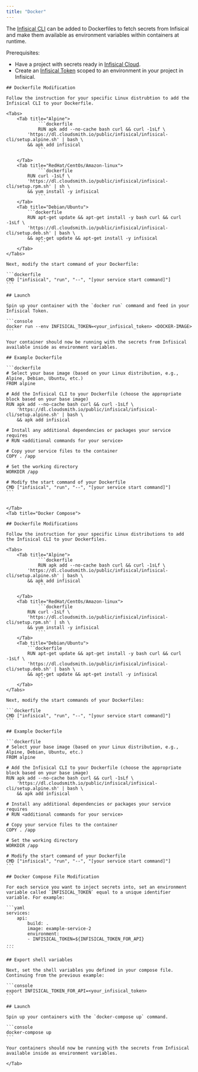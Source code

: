 ```yaml
---
title: "Docker"
---
```


The [Infisical CLI](/cli/overview) can be added to Dockerfiles to fetch secrets from Infisical and make them available as environment variables within containers at runtime.

Prerequisites:

- Have a project with secrets ready in [Infisical Cloud](https://app.infisical.com).
- Create an [Infisical Token](/getting-started/dashboard/token) scoped to an environment in your project in Infisical.


<Tabs>
    <Tab title="Docker">
    
    ## Dockerfile Modification

    Follow the instruction for your specific Linux distrubtion to add the Infisical CLI to your Dockerfile.

    <Tabs>
        <Tab title="Alpine">
                ```dockerfile
                RUN apk add --no-cache bash curl && curl -1sLf \
            'https://dl.cloudsmith.io/public/infisical/infisical-cli/setup.alpine.sh' | bash \
            && apk add infisical
                ```

        </Tab>
        <Tab title="RedHat/CentOs/Amazon-linux">
                ```dockerfile
            RUN curl -1sLf \
            'https://dl.cloudsmith.io/public/infisical/infisical-cli/setup.rpm.sh' | sh \ 
            && yum install -y infisical
                ```
        </Tab>
        <Tab title="Debian/Ubuntu">
            ```dockerfile
            RUN apt-get update && apt-get install -y bash curl && curl -1sLf \
            'https://dl.cloudsmith.io/public/infisical/infisical-cli/setup.deb.sh' | bash \
            && apt-get update && apt-get install -y infisical
                ```
        </Tab>
    </Tabs>
    
    Next, modify the start command of your Dockerfile:

    ```dockerfile
    CMD ["infisical", "run", "--", "[your service start command]"]
    ```

    ## Launch
    
    Spin up your container with the `docker run` command and feed in your Infisical Token.

    ```console
    docker run --env INFISICAL_TOKEN=<your_infisical_token> <DOCKER-IMAGE>
    ```
    
    Your container should now be running with the secrets from Infisical available inside as environment variables.
    
    ## Example Dockerfile
    
    ```dockerfile
    # Select your base image (based on your Linux distribution, e.g., Alpine, Debian, Ubuntu, etc.)
    FROM alpine

    # Add the Infisical CLI to your Dockerfile (choose the appropriate block based on your base image)
    RUN apk add --no-cache bash curl && curl -1sLf \
        'https://dl.cloudsmith.io/public/infisical/infisical-cli/setup.alpine.sh' | bash \
        && apk add infisical

    # Install any additional dependencies or packages your service requires
    # RUN <additional commands for your service>

    # Copy your service files to the container
    COPY . /app

    # Set the working directory
    WORKDIR /app

    # Modify the start command of your Dockerfile
    CMD ["infisical", "run", "--", "[your service start command]"]
    ```
    

    </Tab>
    <Tab title="Docker Compose">
    
    ## Dockerfile Modifications

    Follow the instruction for your specific Linux distributions to add the Infisical CLI to your Dockerfiles.

    <Tabs>
        <Tab title="Alpine">
                ```dockerfile
                RUN apk add --no-cache bash curl && curl -1sLf \
            'https://dl.cloudsmith.io/public/infisical/infisical-cli/setup.alpine.sh' | bash \
            && apk add infisical
                ```

        </Tab>
        <Tab title="RedHat/CentOs/Amazon-linux">
                ```dockerfile
            RUN curl -1sLf \
            'https://dl.cloudsmith.io/public/infisical/infisical-cli/setup.rpm.sh' | sh \ 
            && yum install -y infisical
                ```
        </Tab>
        <Tab title="Debian/Ubuntu">
            ```dockerfile
            RUN apt-get update && apt-get install -y bash curl && curl -1sLf \
            'https://dl.cloudsmith.io/public/infisical/infisical-cli/setup.deb.sh' | bash \
            && apt-get update && apt-get install -y infisical
                ```
        </Tab>
    </Tabs>
    
    Next, modify the start commands of your Dockerfiles:

    ```dockerfile
    CMD ["infisical", "run", "--", "[your service start command]"]
    ```
    
    ## Example Dockerfile
    
    ```dockerfile
    # Select your base image (based on your Linux distribution, e.g., Alpine, Debian, Ubuntu, etc.)
    FROM alpine

    # Add the Infisical CLI to your Dockerfile (choose the appropriate block based on your base image)
    RUN apk add --no-cache bash curl && curl -1sLf \
        'https://dl.cloudsmith.io/public/infisical/infisical-cli/setup.alpine.sh' | bash \
        && apk add infisical

    # Install any additional dependencies or packages your service requires
    # RUN <additional commands for your service>

    # Copy your service files to the container
    COPY . /app

    # Set the working directory
    WORKDIR /app

    # Modify the start command of your Dockerfile
    CMD ["infisical", "run", "--", "[your service start command]"]
    ```
    
    ## Docker Compose File Modification
    
    For each service you want to inject secrets into, set an environment variable called `INFISICAL_TOKEN` equal to a unique identifier variable. For example:
    
    ```yaml
    services:
        api:
            build: .
            image: example-service-2
            environment:
            - INFISICAL_TOKEN=${INFISICAL_TOKEN_FOR_API}
    ...
    ```

    ## Export shell variables
    
    Next, set the shell variables you defined in your compose file. Continuing from the previous example:

    ```console
    export INFISICAL_TOKEN_FOR_API=<your_infisical_token>
    ```
    
    ## Launch

    Spin up your containers with the `docker-compose up` command.

    ```console
    docker-compose up
    ```
    
    Your containers should now be running with the secrets from Infisical available inside as environment variables.

    </Tab>
</Tabs>